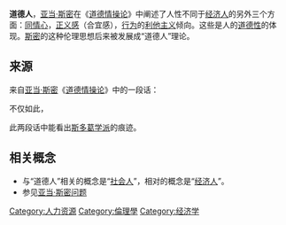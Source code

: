 '''道德人'''，[[亚当·斯密|亚当·斯密]]在《[[道德情操论|道德情操论]]》中阐述了人性不同于[[经济人|经济人]]的另外三个方面：[[同情心|同情心]]，[[正义感|正义感]]（合宜感），[[行为|行为]]的[[利他主义|利他主义]]倾向。这些是人的[[道德性|道德性]]的体现。[[斯密|斯密]]的这种伦理思想后来被发展成“道德人”理论。

==来源==
来自[[亚当·斯密|亚当·斯密]]《[[道德情操论|道德情操论]]》中的一段话：
{{quote||<p>人们不应该把自己看作某一离群索居的、孤立的个人，而应该把自己看成是世界中的一个公民，是自然界巨大国民总体中的一员。</p>}}

不仅如此，
{{quote||<p>为了这个大团体的利益，人人应当随时地心甘情愿地牺牲自己的微小利益。</p>}}

此两段话中能看出[[斯多葛学派|斯多葛学派]]的痕迹。

==相关概念==
*与“道德人”相关的概念是“[[社会人|社会人]]”，相对的概念是“[[经济人|经济人]]”。
*参见[[亚当·斯密问题|亚当·斯密问题]]

[[Category:人力资源|Category:人力资源]]
[[Category:倫理學|Category:倫理學]]
[[Category:经济学|Category:经济学]]